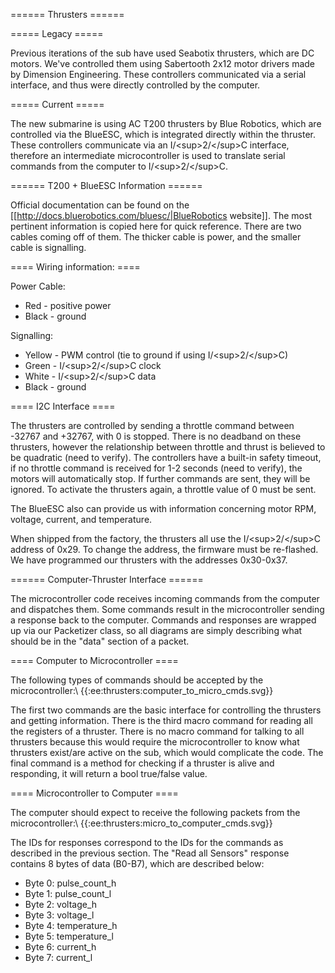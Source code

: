 ====== Thrusters ======

===== Legacy =====

Previous iterations of the sub have used Seabotix thrusters, which are DC motors. We've controlled them using Sabertooth 2x12 motor drivers made by Dimension Engineering. These controllers communicated via a serial interface, and thus were directly controlled by the computer.

===== Current =====

The new submarine is using AC T200 thrusters by Blue Robotics, which are controlled via the BlueESC, which is integrated directly within the thruster. These controllers communicate via an I/\<sup\>2/\</sup\>C interface, therefore an intermediate microcontroller is used to translate serial commands from the computer to I/\<sup\>2/\</sup\>C.

====== T200 + BlueESC Information ======

Official documentation can be found on the [[http://docs.bluerobotics.com/bluesc/|BlueRobotics website]]. The most pertinent information is copied here for quick reference. There are two cables coming off of them. The thicker cable is power, and the smaller cable is signalling.

==== Wiring information: ====

Power Cable:

  * Red - positive power
  * Black - ground

Signalling:

  * Yellow - PWM control (tie to ground if using I/\<sup\>2/\</sup\>C)
  * Green - I/\<sup\>2/\</sup\>C clock
  * White - I/\<sup\>2/\</sup\>C data
  * Black - ground

==== I2C Interface ====

The thrusters are controlled by sending a throttle command between -32767 and +32767, with 0 is stopped. There is no deadband on these thrusters, however the relationship between throttle and thrust is believed to be quadratic (need to verify). The controllers have a built-in safety timeout, if no throttle command is received for 1-2 seconds (need to verify), the motors will automatically stop. If further commands are sent, they will be ignored. To activate the thrusters again, a throttle value of 0 must be sent.

The BlueESC also can provide us with information concerning motor RPM, voltage, current, and temperature.

When shipped from the factory, the thrusters all use the I/\<sup\>2/\</sup\>C address of 0x29. To change the address, the firmware must be re-flashed. We have programmed our thrusters with the addresses 0x30-0x37.

====== Computer-Thruster Interface ======

The microcontroller code receives incoming commands from the computer and dispatches them. Some commands result in the microcontroller sending a response back to the computer. Commands and responses are wrapped up via our Packetizer class, so all diagrams are simply describing what should be in the "data" section of a packet.

==== Computer to Microcontroller ====

The following types of commands should be accepted by the microcontroller:\\
\{\{:ee:thrusters:computer_to_micro_cmds.svg\}\}


The first two commands are the basic interface for controlling the thrusters and getting information. There is the third macro command for reading all the registers of a thruster. There is no macro command for talking to all thrusters because this would require the microcontroller to know what thrusters exist/are active on the sub, which would complicate the code. The final command is a method for checking if a thruster is alive and responding, it will return a bool true/false value.

==== Microcontroller to Computer ====

The computer should expect to receive the following packets from the microcontroller:\\
\{\{:ee:thrusters:micro_to_computer_cmds.svg\}\}

The IDs for responses correspond to the IDs for the commands as described in the previous section. The "Read all Sensors" response contains 8 bytes of data (B0-B7), which are described below:

  * Byte 0: pulse_count_h
  * Byte 1: pulse_count_l
  * Byte 2: voltage_h
  * Byte 3: voltage_l
  * Byte 4: temperature_h
  * Byte 5: temperature_l
  * Byte 6: current_h
  * Byte 7: current_l

